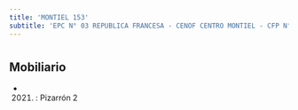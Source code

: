 ```yaml
---
title: 'MONTIEL 153'
subtitle: 'EPC N° 03 REPUBLICA FRANCESA - CENOF CENTRO MONTIEL - CFP N° 26 ([A])'
---
```


#


## Mobiliario

*  (2021) : Pizarrón 2 



